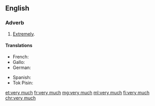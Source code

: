 ==English==

===Adverb===
{{en-adv|head=[[very]] [[much]]}}

# [[extremely|Extremely]].

====Translations====
{{trans-top|extremely}}
* French: {{t+|fr|beaucoup}}
* Gallo: {{tø|roa-gal|brav'ment}}
* German: {{t+|de|sehr}}
{{trans-mid}}
* Spanish: {{t+|es|mucho|m}}
* Tok Pisin: {{t-|tpi|tumas}}
{{trans-bottom}}

[[et:very much]]
[[fr:very much]]
[[mg:very much]]
[[ml:very much]]
[[fi:very much]]
[[chr:very much]]